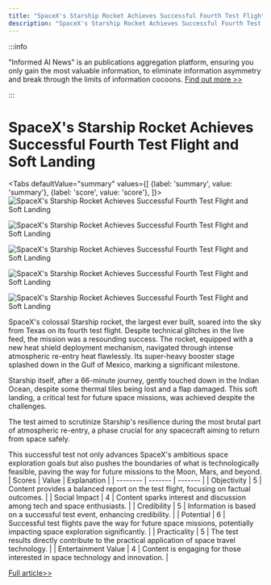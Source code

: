 ```yaml
---
title: "SpaceX's Starship Rocket Achieves Successful Fourth Test Flight and Soft Landing"
description: "SpaceX's Starship Rocket Achieves Successful Fourth Test Flight and Soft Landing"
---
```



:::info

"Informed AI News" is an publications aggregation platform, ensuring you only gain the most valuable information, to eliminate information asymmetry and break through the limits of information cocoons.  [Find out more >>](/)

:::

# SpaceX's Starship Rocket Achieves Successful Fourth Test Flight and Soft Landing


<Tabs
	defaultValue="summary"
	values={[
	{label: 'summary', value: 'summary'},
	{label: 'score', value: 'score'},
]}>
<TabItem value="summary">
<img
  src="https://image.informedainews.com/2024/06/Tec-Ld1-1717722980-0.jpg"
  alt="SpaceX's Starship Rocket Achieves Successful Fourth Test Flight and Soft Landing"
/>

<img
  src="https://image.informedainews.com/2024/06/Tec-RUm-1717722980-1.jpg"
  alt="SpaceX's Starship Rocket Achieves Successful Fourth Test Flight and Soft Landing"
/>

<img
  src="https://image.informedainews.com/2024/06/Tec-pcJ-1717722980-2.jpg"
  alt="SpaceX's Starship Rocket Achieves Successful Fourth Test Flight and Soft Landing"
/>

<img
  src="https://image.informedainews.com/2024/06/Tec-jVl-1717722980-3.jpg"
  alt="SpaceX's Starship Rocket Achieves Successful Fourth Test Flight and Soft Landing"
/>

<img
  src="https://image.informedainews.com/2024/06/Tec-XIF-1717722980-4.jpg"
  alt="SpaceX's Starship Rocket Achieves Successful Fourth Test Flight and Soft Landing"
/>



SpaceX's colossal Starship rocket, the largest ever built, soared into the sky from Texas on its fourth test flight. Despite technical glitches in the live feed, the mission was a resounding success. The rocket, equipped with a new heat shield deployment mechanism, navigated through intense atmospheric re-entry heat flawlessly. Its super-heavy booster stage splashed down in the Gulf of Mexico, marking a significant milestone.

Starship itself, after a 66-minute journey, gently touched down in the Indian Ocean, despite some thermal tiles being lost and a flap damaged. This soft landing, a critical test for future space missions, was achieved despite the challenges.

The test aimed to scrutinize Starship's resilience during the most brutal part of atmospheric re-entry, a phase crucial for any spacecraft aiming to return from space safely.

This successful test not only advances SpaceX's ambitious space exploration goals but also pushes the boundaries of what is technologically feasible, paving the way for future missions to the Moon, Mars, and beyond.
</TabItem>
<TabItem value="score">
	| Scores     | Value   | Explanation |
	| -------- | ------- | ------- |
	| Objectivity  | 5    | Content provides a balanced report on the test flight, focusing on factual outcomes.    |
	| Social Impact | 4     | Content sparks interest and discussion among tech and space enthusiasts.    |
	| Credibility    | 5    | Information is based on a successful test event, enhancing credibility.    |
	| Potential    | 6    | Successful test flights pave the way for future space missions, potentially impacting space exploration significantly.    |
	| Practicality    | 5    | The test results directly contribute to the practical application of space travel technology.    |
	| Entertainment Value    | 4    | Content is engaging for those interested in space technology and innovation.    |
</TabItem>
</Tabs>

[Full article>>](https://wallstreetcn.com/articles/3716723)
